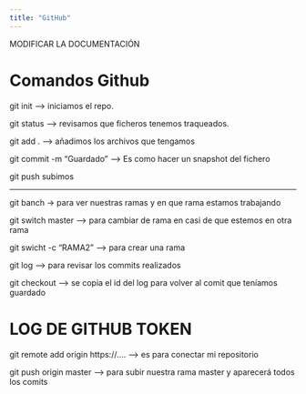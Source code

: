 ```yaml
---
title: "GitHub"
---
```

::: callout
MODIFICAR LA DOCUMENTACIÓN
:::

# Comandos Github

git init --> iniciamos el repo.

git status --> revisamos que ficheros tenemos traqueados.

git add . --> añadimos los archivos que tengamos

git commit -m "Guardado" --> Es como hacer un snapshot del fichero 

git push subimos 

********
git banch -> para ver nuestras ramas y en que rama estamos trabajando 

git switch master --> para cambiar de rama en casi de que estemos en otra rama 

git swicht -c "RAMA2" --> para crear una rama

git log --> para revisar los commits realizados

git checkout --> se copia el id del log para volver al comit que teníamos guardado 


# LOG DE GITHUB TOKEN 


git remote add origin https://.... --> es para conectar mi repositorio

git push origin master --> para subir nuestra rama master y aparecerá todos los comits 